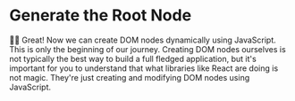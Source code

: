 # Generate the Root Node

<EpicVideo url="https://www.epicreact.dev/workshops/react-fundamentals/generate-the-root-node/solution" />

👨‍💼 Great! Now we can create DOM nodes dynamically using JavaScript. This is only
the beginning of our journey. Creating DOM nodes ourselves is not typically the
best way to build a full fledged application, but it's important for you to
understand that what libraries like React are doing is not magic. They're just
creating and modifying DOM nodes using JavaScript.
